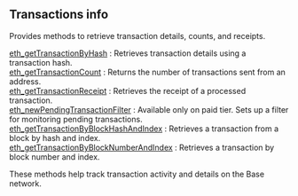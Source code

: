 
## Transactions info

Provides methods to retrieve transaction details, counts, and receipts.

[eth_getTransactionByHash](/base-api/transactionsinfo/eth_getTransactionByHash) : Retrieves transaction details using a transaction hash.  \
[eth_getTransactionCount](/base-api/transactionsinfo/eth_getTransactionCount) : Returns the number of transactions sent from an address.  \
[eth_getTransactionReceipt](/base-api/transactionsinfo/eth_getTransactionReceipt) : Retrieves the receipt of a processed transaction.  \
[eth_newPendingTransactionFilter](/base-api/transactionsinfo/eth_newPendingTransactionFilter) : Available only on paid tier. Sets up a filter for monitoring pending transactions.  \
[eth_getTransactionByBlockHashAndIndex](/base-api/transactionsinfo/eth_getTransactionByBlockHashAndIndex) : Retrieves a transaction from a block by hash and index. \
[eth_getTransactionByBlockNumberAndIndex](/base-api/transactionsinfo/eth_getTransactionByBlockNumberAndIndex) : Retrieves a transaction by block number and index.

These methods help track transaction activity and details on the Base network.

<Space h={16} />
<GetStarted />